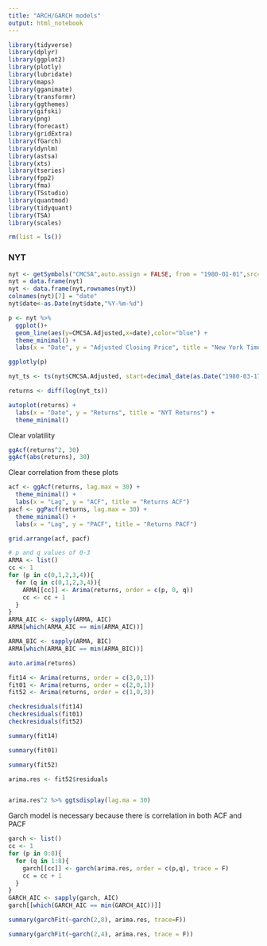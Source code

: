 ```yaml
---
title: "ARCH/GARCH models"
output: html_notebook
---
```


```r
library(tidyverse)
library(dplyr)
library(ggplot2)
library(plotly)
library(lubridate)
library(maps)
library(gganimate)
library(transformr)
library(ggthemes)
library(gifski)
library(png)
library(forecast)
library(gridExtra)
library(fGarch) 
library(dynlm)
library(astsa) 
library(xts)
library(tseries)
library(fpp2)
library(fma)
library(TSstudio)
library(quantmod)
library(tidyquant)
library(TSA)
library(scales)

rm(list = ls())
```

### NYT
```r
nyt <- getSymbols("CMCSA",auto.assign = FALSE, from = "1980-01-01",src="yahoo")
nyt = data.frame(nyt)
nyt <- data.frame(nyt,rownames(nyt))
colnames(nyt)[7] = "date"
nyt$date<-as.Date(nyt$date,"%Y-%m-%d")
```

```r
p <- nyt %>%
  ggplot()+
  geom_line(aes(y=CMCSA.Adjusted,x=date),color="blue") +
  theme_minimal() +
  labs(x = "Date", y = "Adjusted Closing Price", title = "New York Times Stock Prices")

ggplotly(p)
```

```r
nyt_ts <- ts(nyt$CMCSA.Adjusted, start=decimal_date(as.Date("1980-03-17")), frequency = 365.25)
```

```r
returns <- diff(log(nyt_ts))
```

```r
autoplot(returns) +
  labs(x = "Date", y = "Returns", title = "NYT Returns") +
  theme_minimal() 
```

Clear volatility

```r
ggAcf(returns^2, 30)
ggAcf(abs(returns), 30)
```

Clear correlation from these plots

```r
acf <- ggAcf(returns, lag.max = 30) +
  theme_minimal() +
  labs(x = "Lag", y = "ACF", title = "Returns ACF")
pacf <- ggPacf(returns, lag.max = 30) +
  theme_minimal() +
  labs(x = "Lag", y = "PACF", title = "Returns PACF")

grid.arrange(acf, pacf)
```

```r
# p and q values of 0-3
ARMA <- list()
cc <- 1
for (p in c(0,1,2,3,4)){
  for (q in c(0,1,2,3,4)){
    ARMA[[cc]] <- Arima(returns, order = c(p, 0, q))
    cc <- cc + 1
  }
}
ARMA_AIC <- sapply(ARMA, AIC)
ARMA[which(ARMA_AIC == min(ARMA_AIC))]
```
```r
ARMA_BIC <- sapply(ARMA, BIC)
ARMA[which(ARMA_BIC == min(ARMA_BIC))]
```

```r
auto.arima(returns)
```

```r
fit14 <- Arima(returns, order = c(3,0,1))
fit01 <- Arima(returns, order = c(2,0,1))
fit52 <- Arima(returns, order = c(1,0,3))
```

```r
checkresiduals(fit14)
checkresiduals(fit01)
checkresiduals(fit52)
```

```r
summary(fit14)
```
```r
summary(fit01)
```
```r
summary(fit52)
```

```r
arima.res <- fit52$residuals
```

```r

```

```r
arima.res^2 %>% ggtsdisplay(lag.ma = 30)
```

Garch model is necessary because there is correlation in both ACF and PACF

```r
garch <- list()
cc <- 1
for (p in 0:8){
  for (q in 1:8){
    garch[[cc]] <- garch(arima.res, order = c(p,q), trace = F)
    cc = cc + 1
  }
}
GARCH_AIC <- sapply(garch, AIC)
garch[[which(GARCH_AIC == min(GARCH_AIC))]]
```

```r
summary(garchFit(~garch(2,8), arima.res, trace=F))
```

```r
summary(garchFit(~garch(2,4), arima.res, trace = F))
```

